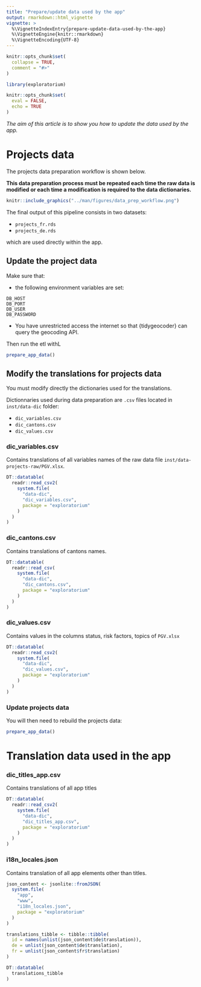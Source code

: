 ```yaml
---
title: "Prepare/update data used by the app"
output: rmarkdown::html_vignette
vignette: >
  %\VignetteIndexEntry{prepare-update-data-used-by-the-app}
  %\VignetteEngine{knitr::rmarkdown}
  %\VignetteEncoding{UTF-8}
---
```


```r
knitr::opts_chunk$set(
  collapse = TRUE,
  comment = "#>"
)
```

```r
library(exploratorium)
```


```r
knitr::opts_chunk$set(
  eval = FALSE,
  echo = TRUE
)
```

*The aim of this article is to show you how to update the data used by the app.*

# Projects data

The projects data preparation workflow is shown below. 

**This data preparation process must be repeated each time the raw data is modified or each time a modification is required to the data dictionaries.**

```r
knitr::include_graphics("../man/figures/data_prep_workflow.png")
```

The final output of this pipeline consists in two datasets: 

* `projects_fr.rds`
* `projects_de.rds`

which are used directly within the app.

## Update the project data

Make sure that: 

* the following environment variables are set:

```
DB_HOST
DB_PORT
DB_USER
DB_PASSWORD
```
* You have unrestricted access the internet so that {tidygeocoder} can query the geocoding API.

Then run the etl withL

```r
prepare_app_data()
```

## Modify the translations for projects data

You must modify directly the dictionaries used for the translations. 

Dictionnaries used during data preparation are  `.csv` files located in `inst/data-dic` folder:

* `dic_variables.csv`
* `dic_cantons.csv`
* `dic_values.csv` 

### dic_variables.csv

Contains translations of all variables names of the raw data file `inst/data-projects-raw/PGV.xlsx`.

```r
DT::datatable(
  readr::read_csv2(
    system.file(
      "data-dic",
      "dic_variables.csv",
      package = "exploratorium"
    )
  )
)
```

### dic_cantons.csv

Contains translations of cantons names.

```r
DT::datatable(
  readr::read_csv(
    system.file(
      "data-dic",
      "dic_cantons.csv",
      package = "exploratorium"
    )
  )
)
```

### dic_values.csv

Contains values in the columns status, risk factors, topics of `PGV.xlsx`

```r
DT::datatable(
  readr::read_csv2(
    system.file(
      "data-dic",
      "dic_values.csv",
      package = "exploratorium"
    )
  )
)
```


### Update projects data

You will then need to rebuild the projects data:

```r
prepare_app_data()
```


# Translation data used in the app

### dic_titles_app.csv  

Contains translations of all app titles

```r
DT::datatable(
  readr::read_csv2(
    system.file(
      "data-dic",
      "dic_titles_app.csv",
      package = "exploratorium"
    )
  )
)
```

### i18n_locales.json

Contains translation of all app elements other than titles.

```r
json_content <- jsonlite::fromJSON(
  system.file(
    "app",
    "www",
    "i18n_locales.json",
    package = "exploratorium"
  )
)

translations_tibble <- tibble::tibble(
  id = names(unlist(json_content$de$translation)),
  de = unlist(json_content$de$translation),
  fr = unlist(json_content$fr$translation)
)

DT::datatable(
  translations_tibble
)
```


